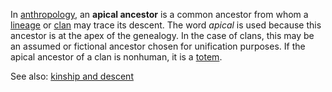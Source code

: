 In [[anthropology]], an '''apical ancestor''' is a common ancestor from whom a [[lineage]] or [[clan]] may trace its descent.  The word ''apical'' is used because this ancestor is at the apex of the genealogy.  In the case of clans, this may be an assumed or fictional ancestor chosen for unification purposes.  If the apical ancestor of a clan is nonhuman, it is a [[totem]].

See also: [[kinship and descent]]